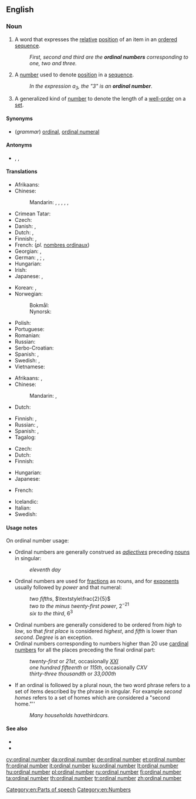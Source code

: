 {{also|ordinal-number}}
==English==
{{wikipedia}}

===Noun===
{{en-noun}}

# {{lb|en|grammar}} A word that expresses the [[relative]] [[position]] of an item in an [[ordered]] [[sequence]].
#: ''First, second and third are the '''ordinal numbers''' corresponding to one, two and three.''
# {{lb|en|arithmetic}} A [[number]] used to denote [[position]] in a [[sequence]].
#: ''In the expression a<sub>3</sub>, the "3" is an '''ordinal number'''.''
# {{lb|en|mathematics}} A generalized kind of [[number]] to denote the length of a [[well-order]] on a [[set]].

====Synonyms====
* (''grammar'') [[ordinal]], [[ordinal numeral]]

====Antonyms====
* {{l|en|cardinal}}, {{l|en|cardinal number}}, {{l|en|cardinal numeral}}

====Translations====
{{trans-top|grammar: word used to denote relative position in a sequence}}
* Afrikaans: {{t-check|af|rangtelwoord}}
* Chinese:
*: Mandarin: {{t+|cmn|順序數|sc=Hani}}, {{t+|cmn|顺序数|tr=shùnxùshù|sc=Hani}}, {{t+|cmn|序數}}, {{t+|cmn|序数|tr=xùshù}}, {{t+|cmn|序數詞}}, {{t+|cmn|序数词|tr=xùshùcí}}
* Crimean Tatar: {{t|crh|sıra sayısı}}
* Czech: {{t|cs|řadová číslovka|f}}
* Danish: {{t|da|ordinaltal|n}}, {{t+|da|ordenstal|n}}
* Dutch: {{t-check|nl|ranggetal|n}}, {{t+|nl|rangtelwoord|n}}
* Finnish: {{t|fi|järjestyslukusana}}, {{t|fi|ordinaalilukusana}}
* French: {{t|fr|nombre ordinal|m}} (''pl.'' [[nombres ordinaux]])
* Georgian: {{t|ka|რიგობითი რიცხვითი სახელი|sc=Geor}}, {{t|ka|რიგითი რიცხვითი სახელი}}
* German: {{t+|de|Ordnungszahl|f}}, {{t+|de|Ordnungszahlwort|n}}; {{t|de|Ordinale|n}}, {{t+|de|Ordinalzahl|f}}
* Hungarian: {{t+|hu|sorszámnév}}
* Irish: {{t-check|ga|orduimhir|f}}
* Japanese: {{t|ja|序数詞|tr=じょすうし, josūshi}}, {{t+|ja|序数|tr=じょすう, josū|sc=Jpan}}
{{trans-mid}}
* Korean: {{t+|ko|서수|sc=Kore}}, {{t+|ko|서수사|sc=Kore}}
* Norwegian:
*: Bokmål: {{t+|nb|ordenstall|n}}
*: Nynorsk: {{t-check|nn|rekkjetal|n}}
* Polish: {{t+|pl|liczebnik porządkowy|m-in}}
* Portuguese: {{t|pt|[[número]] [[ordinal]]|m}}
* Romanian: {{t-check|ro|număr ordinal|n}}
* Russian: {{t+|ru|поря́дковое числи́тельное|n}}
* Serbo-Croatian: {{t|sh|redni broj}}
* Spanish: {{t-check|es|ordinal|m}}, {{t-check|es|adjetivo ordinal|m}}
* Swedish: {{t+|sv|ordningstal}}, {{t-check|sv|ordinaltal}}
* Vietnamese: {{t-check|vi|số thứ tự}}
{{trans-bottom}}

{{trans-top|arithmetic: number used to denote position in a sequence}}
* Afrikaans: {{t-check|af|ranggetal}}, {{t-check|af|ordinale getal}}
* Chinese:
*: Mandarin: {{t+|cmn|序數|sc=Hani}}, {{t+|cmn|序数|tr=xùshù|sc=Hani}}
* Dutch: {{t-check|nl|ranggetal|n}}
{{trans-mid}}
* Finnish: {{t+|fi|järjestysluku}}, {{t+|fi|ordinaaliluku}}
* Russian: {{t+|ru|поря́дковый но́мер|m}}, {{t+|ru|но́мер|m}}
* Spanish: {{t-check|es|ordinal|m}}, {{t+check|es|número ordinal|m}}
* Tagalog: {{t|tl|bilang na panunod}}
{{trans-bottom}}

{{trans-top|generalized kind of number to denote the length of a well-order on a set}}
* Czech: {{t|cs|ordinální číslo|n}}
* Dutch: {{t|nl|ranggetal|n}}
* Finnish: {{t|fi|ordinaali}}
{{trans-mid}}
* Hungarian: {{t+|hu|rendszám}}
* Japanese: {{t|ja|順序数|tr=じゅんじょすう, junjosū|sc=Jpan}}
{{trans-bottom}}

{{checktrans-top}}
* French: {{t+check|fr|ordinal|m}}
{{trans-mid}}
* Icelandic: {{t+check|is|raðtala|f}}
* Italian: {{t-check|it|numero ordinale|m}}
* Swedish: {{t-check|sv|ordinaltal}}
{{trans-bottom}}

====Usage notes====
On ordinal number usage:
* Ordinal numbers are generally construed as ''[[adjective]]s'' preceding {{lb|en|countable}} [[noun]]s in singular:
*: ''eleventh day''
* Ordinal numbers are used for [[fraction]]s as {{lb|en|countable}} nouns, and for [[exponent]]s usually followed by ''power'' and that numeral:
*: ''two fifths'', <math>\textstyle\frac{2}{5}</math>
*: ''two to the minus twenty-first power'', <math>2^{-21}</math>
*: ''six to the third'', <math>6^3</math>
* Ordinal numbers are generally considered to be ordered from ''high'' to ''low'', so that ''first place'' is considered ''highest'', and ''fifth'' is lower than ''second''. ''Degree'' is an exception.
* Ordinal numbers corresponding to numbers higher than 20 use [[cardinal number]]s for all the places preceding the final ordinal part:
*: ''twenty-first'' or ''21st'', occasionally ''[[XXI]]''
*: ''one hundred fifteenth'' or ''115th'', occasionally ''CXV''
*: ''thirty-three thousandth'' or ''33,000th''
* If an ordinal is followed by a plural noun, the two word phrase refers to a set of items described by the phrase in singular. For example ''second homes'' refers to a set of homes which are considered a "second home."''
*: ''Many households have ''third'' cars.''

====See also====
* {{l|en|numeral}}
* {{l|en|zeroth}}

[[Category:en:Parts of speech]]
[[Category:en:Numbers]]

[[cy:ordinal number]]
[[da:ordinal number]]
[[de:ordinal number]]
[[et:ordinal number]]
[[fr:ordinal number]]
[[it:ordinal number]]
[[ku:ordinal number]]
[[lt:ordinal number]]
[[hu:ordinal number]]
[[pl:ordinal number]]
[[ru:ordinal number]]
[[fi:ordinal number]]
[[ta:ordinal number]]
[[th:ordinal number]]
[[tr:ordinal number]]
[[zh:ordinal number]]